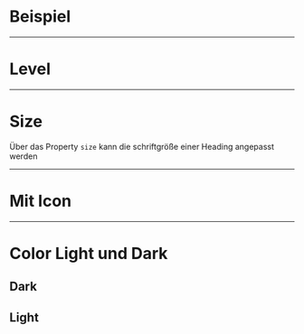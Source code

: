 # Beispiel

<LiveCodeEditor />

---

# Level

<LiveCodeEditor example="levels" editorCollapsed />

---

# Size

Über das Property `size` kann die schriftgröße einer Heading angepasst werden

<LiveCodeEditor example="size" editorCollapsed />

---

# Mit Icon

<LiveCodeEditor example="icon" editorCollapsed />

---

# Color Light und Dark

## Dark

<LiveCodeEditor example="dark" bgColor="light" editorCollapsed />

## Light

<LiveCodeEditor example="light" bgColor="dark" editorCollapsed />
